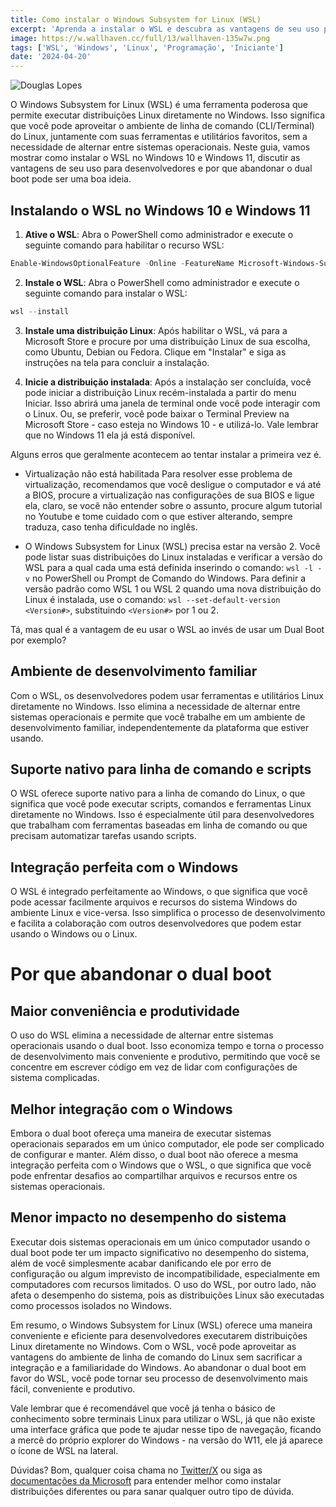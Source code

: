 ```yaml
---
title: Como instalar o Windows Subsystem for Linux (WSL)
excerpt: 'Aprenda a instalar o WSL e descubra as vantagens de seu uso para desenvolvedores e por que abandonar o dual boot pode ser uma boa ideia.'
image: https://w.wallhaven.cc/full/13/wallhaven-135w7w.png
tags: ['WSL', 'Windows', 'Linux', 'Programação', 'Iniciante']
date: '2024-04-20'
---
```


![](https://w.wallhaven.cc/full/13/wallhaven-135w7w.png "Douglas Lopes")

O Windows Subsystem for Linux (WSL) é uma ferramenta poderosa que permite executar distribuições Linux diretamente no Windows. Isso significa que você pode aproveitar o ambiente de linha de comando (CLI/Terminal) do Linux, juntamente com suas ferramentas e utilitários favoritos, sem a necessidade de alternar entre sistemas operacionais. Neste guia, vamos mostrar como instalar o WSL no Windows 10 e Windows 11, discutir as vantagens de seu uso para desenvolvedores e por que abandonar o dual boot pode ser uma boa ideia.

## Instalando o WSL no Windows 10 e Windows 11

1. **Ative o WSL**: Abra o PowerShell como administrador e execute o seguinte comando para habilitar o recurso WSL:

```powershell
Enable-WindowsOptionalFeature -Online -FeatureName Microsoft-Windows-Subsystem-Linux
```

2. **Instale o WSL**: Abra o PowerShell como administrador e execute o seguinte comando para instalar o WSL:

```powershell
wsl --install
```

3. **Instale uma distribuição Linux**: Após habilitar o WSL, vá para a Microsoft Store e procure por uma distribuição Linux de sua escolha, como Ubuntu, Debian ou Fedora. Clique em "Instalar" e siga as instruções na tela para concluir a instalação.

4. **Inicie a distribuição instalada**: Após a instalação ser concluída, você pode iniciar a distribuição Linux recém-instalada a partir do menu Iniciar. Isso abrirá uma janela de terminal onde você pode interagir com o Linux. Ou, se preferir, você pode baixar o Terminal Preview na Microsoft Store - caso esteja no Windows 10 - e utilizá-lo. Vale lembrar que no Windows 11 ela já está disponível.

Alguns erros que geralmente acontecem ao tentar instalar a primeira vez é.

- Virtualização não está habilitada
Para resolver esse problema de virtualização, recomendamos que você desligue o computador e vá até a BIOS, procure a virtualização nas configurações de sua BIOS e ligue ela, claro, se você não entender sobre o assunto, procure algum tutorial no Youtube e tome cuidado com o que estiver alterando, sempre traduza, caso tenha dificuldade no inglês.

- O Windows Subsystem for Linux (WSL) precisa estar na versão 2.
Você pode listar suas distribuições do Linux instaladas e verificar a versão do WSL para a qual cada uma está definida inserindo o comando: `wsl -l -v` no PowerShell ou Prompt de Comando do Windows. Para definir a versão padrão como WSL 1 ou WSL 2 quando uma nova distribuição do Linux é instalada, use o comando: `wsl --set-default-version <Version#>`, substituindo `<Version#>` por 1 ou 2.

Tá, mas qual é a vantagem de eu usar o WSL ao invés de usar um Dual Boot por exemplo?

## Ambiente de desenvolvimento familiar
Com o WSL, os desenvolvedores podem usar ferramentas e utilitários Linux diretamente no Windows. Isso elimina a necessidade de alternar entre sistemas operacionais e permite que você trabalhe em um ambiente de desenvolvimento familiar, independentemente da plataforma que estiver usando.

## Suporte nativo para linha de comando e scripts
O WSL oferece suporte nativo para a linha de comando do Linux, o que significa que você pode executar scripts, comandos e ferramentas Linux diretamente no Windows. Isso é especialmente útil para desenvolvedores que trabalham com ferramentas baseadas em linha de comando ou que precisam automatizar tarefas usando scripts.

## Integração perfeita com o Windows
O WSL é integrado perfeitamente ao Windows, o que significa que você pode acessar facilmente arquivos e recursos do sistema Windows do ambiente Linux e vice-versa. Isso simplifica o processo de desenvolvimento e facilita a colaboração com outros desenvolvedores que podem estar usando o Windows ou o Linux.

# Por que abandonar o dual boot

## Maior conveniência e produtividade
O uso do WSL elimina a necessidade de alternar entre sistemas operacionais usando o dual boot. Isso economiza tempo e torna o processo de desenvolvimento mais conveniente e produtivo, permitindo que você se concentre em escrever código em vez de lidar com configurações de sistema complicadas.

## Melhor integração com o Windows
Embora o dual boot ofereça uma maneira de executar sistemas operacionais separados em um único computador, ele pode ser complicado de configurar e manter. Além disso, o dual boot não oferece a mesma integração perfeita com o Windows que o WSL, o que significa que você pode enfrentar desafios ao compartilhar arquivos e recursos entre os sistemas operacionais.

## Menor impacto no desempenho do sistema
Executar dois sistemas operacionais em um único computador usando o dual boot pode ter um impacto significativo no desempenho do sistema, além de você simplesmente acabar danificando ele por erro de configuração ou algum imprevisto de incompatibilidade, especialmente em computadores com recursos limitados. O uso do WSL, por outro lado, não afeta o desempenho do sistema, pois as distribuições Linux são executadas como processos isolados no Windows.

Em resumo, o Windows Subsystem for Linux (WSL) oferece uma maneira conveniente e eficiente para desenvolvedores executarem distribuições Linux diretamente no Windows. Com o WSL, você pode aproveitar as vantagens do ambiente de linha de comando do Linux sem sacrificar a integração e a familiaridade do Windows. Ao abandonar o dual boot em favor do WSL, você pode tornar seu processo de desenvolvimento mais fácil, conveniente e produtivo.

Vale lembrar que é recomendável que você já tenha o básico de conhecimento sobre terminais Linux para utilizar o WSL, já que não existe uma interface gráfica que pode te ajudar nesse tipo de navegação, ficando a mercê do próprio explorer do Windows - na versão do W11, ele já aparece o ícone de WSL na lateral.

Dúvidas? Bom, qualquer coisa chama no [Twitter/X](https://twitter.com/Yagasaki7K) ou siga as [documentações da Microsoft](https://learn.microsoft.com/pt-br/windows/wsl/install) para entender melhor como instalar distribuições diferentes ou para sanar qualquer outro tipo de dúvida.
